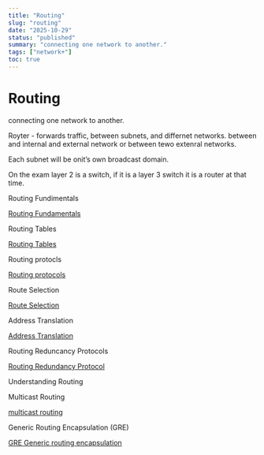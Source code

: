 ```yaml
---
title: "Routing"
slug: "routing"
date: "2025-10-29"
status: "published"
summary: "connecting one network to another."
tags: ["network+"]
toc: true
---
```


# Routing

connecting one network to another. 

Royter - forwards traffic, between subnets, and differnet networks. between and internal and external network or between tewo extenral networks. 

Each subnet will be onit’s own broadcast domain. 

On the exam layer 2 is a switch, if it is a layer 3 switch it is a router at that time. 

Routing Fundimentals 

[Routing Fundamentals ](/blog/routing-fundamentals)

Routing Tables 

[Routing Tables ](/blog/routing-tables)

Routing protocls 

[Routing protocols ](/blog/routing-protocols)

Route Selection 

[Route Selection](/blog/route-selection)

Address Translation 

[Address Translation](/blog/address-translation)

Routing Reduncancy Protocols 

[Routing Redundancy Protocol](/blog/routing-redundancy-protocol)

Understanding Routing 

Multicast Routing 

[multicast routing ](/blog/multicast-routing)

Generic Routing Encapsulation (GRE) 

[GRE Generic routing encapsulation ](/blog/gre-generic-routing-encapsulation)
